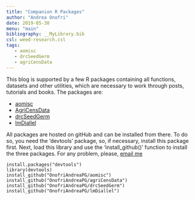 ```yaml
---
title: "Companion R Packages"
author: "Andrea Onofri"
date: 2019-05-30
menu: "main"
bibliography: __MyLibrary.bib
csl: weed-research.csl
tags: 
   - aomisc
   - drcSeedGerm
   - agriCensData
---
```


This blog is supported by a few R packages containing all functions, datasets and other utilities, which are necessary to work through posts, tutorials and books. The packages are:

* [aomisc](https://github.com/OnofriAndreaPG/aomisc)
* [AgriCensData](https://github.com/OnofriAndreaPG/agriCensData)
* [drcSeedGerm](https://github.com/OnofriAndreaPG/drcSeedGerm)
* [lmDiallel](https://github.com/OnofriAndreaPG/lmDiallel)

All packages are hosted on gitHub and can be installed from there. To do so, you need the 'devtools' package, so, if necessary, install this package first. Next, load this library and use the 'install_github()' function to install the three packages. For any problem, please, [email me](mailto:andrea.onofri@unipg.it)

```
install.packages("devtools")
library(devtools)
install_github("OnofriAndreaPG/aomisc")
install_github("OnofriAndreaPG/agriCensData")
install_github("OnofriAndreaPG/drcSeedGerm")
install_github("OnofriAndreaPG/lmDiallel")
```

